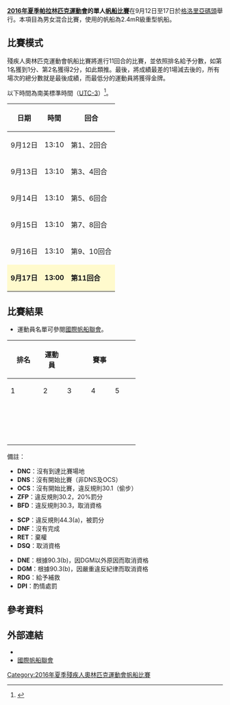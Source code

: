 {{noteTA|G1=Sports}}
{{Infobox Paralympic event
| event       = 單人帆船
| games       = 2016年夏季
| image       = [[File:Sailing_pictogram.svg|120px]]
| caption     = 
| venue       = [[格洛里亞碼頭|格洛里亞碼頭]]
| dates       = 9月12日至17日
| competitors = 16
| nations     = 16
| gold        =  
| goldNPC     =  
| silver      =  
| silverNPC   =  
| bronze      =  
| bronzeNPC   =  
| prev        = [[2012年夏季殘疾人奧林匹克運動會混合單人龍骨帆船比賽|2012]]
| next        = 
}}
{{2016年夏季殘疾人奧林匹克運動會帆船比賽}}
'''[[2016年夏季帕拉林匹克運動會|2016年夏季帕拉林匹克運動會]]的單人[[2016年夏季殘疾人奧林匹克運動會帆船比賽|帆船比賽]]'''在9月12日至17日於[[格洛里亞碼頭|格洛里亞碼頭]]舉行。本項目為男女混合比賽，使用的帆船為2.4mR級重型帆船。

== 比賽模式 ==
殘疾人奧林匹克運動會帆船比賽將進行11回合的比賽，並依照排名給予分數，如第1名獲到1分、第2名獲得2分，如此類推。最後，將成績最差的1場減去後的，所有場次的總分數就是最後成績，而最低分的運動員將獲得金牌。

以下時間為南美標準時間（[[UTC-3|UTC-3]]）<ref>{{Cite web |url=http://www.sailing.org/paralympics/rio2016/about/schedule.php |title=比賽時間表 |accessdate=2016-08-30 |archive-date=2016-08-31 |archive-url=https://web.archive.org/web/20160831090350/http://www.sailing.org/paralympics/rio2016/about/schedule.php |dead-url=yes }}</ref>。
{| class="wikitable" style="text-align:center" width=400px
! 日期
! 時間
! 回合
|-
| 9月12日 || 13:10 || 第1、2回合
|-
| 9月13日 || 13:10 || 第3、4回合
|-
| 9月14日 || 13:10 || 第5、6回合
|-
| 9月15日 || 13:10 || 第7、8回合
|-
| 9月16日 || 13:10 || 第9、10回合
|-
|style=background:lemonchiffon| '''9月17日''' ||style=background:lemonchiffon| '''13:00''' || style=background:lemonchiffon| '''第11回合''' 
|}

== 比賽結果 ==
* 運動員名單可參閱[http://www.sailing.org/paralympics/rio2016/qualification/sailors.php 國際帆船聯會]{{Wayback|url=http://www.sailing.org/paralympics/rio2016/qualification/sailors.php |date=20160831044419 }}。
{| class="wikitable" style="text-align:center;"
!rowspan="2" width=60| 排名
!rowspan="2"| 運動員
!colspan="11"| 賽事
!rowspan="2" width=40| 總分
!rowspan="2" width=40| 淨分
|-
!width=40|1
!width=40|2
!width=40|3
!width=40|4
!width=40|5
!width=40|6
!width=40|7
!width=40|8
!width=40|9
!width=40|10
!width=40|11
|-
|  ||align=left| {{flagIPCathlete|[[胡安·靴南迪斯·奧坎波|胡安·靴南迪斯·奧坎波]]|ARG|2016年夏季}} ||  ||  ||  ||  ||  ||  ||  ||  ||  ||  ||  ||  ||  
|-
|  ||align=left| {{flagIPCathlete|[[馬修·巴格|馬修·巴格]]|AUS|2016年夏季}} ||  ||  ||  ||  ||  ||  ||  ||  ||  ||  ||  ||  ||  
|-
|  ||align=left| {{flagIPCathlete|[[斯文·理格|斯文·理格]]|AUT|2016年夏季}} ||  ||  ||  ||  ||  ||  ||  ||  ||  ||  ||  ||  ||  
|-
|  ||align=left| {{flagIPCathlete|[[Nuno_Rosa|Nuno Rosa]]|BRA|2016年夏季}} ||  ||  ||  ||  ||  ||  ||  ||  ||  ||  ||  ||  ||  
|-
|  ||align=left| {{flagIPCathlete|[[布魯斯·米拿|布魯斯·米拿]]|CAN|2016年夏季}} ||  ||  ||  ||  ||  ||  ||  ||  ||  ||  ||  ||  ||  
|-
|  ||align=left| {{flagIPCathlete|[[Daniel_Bina|Daniel Bina]]|CZE|2016年夏季}} ||  ||  ||  ||  ||  ||  ||  ||  ||  ||  ||  ||  ||  
|-
|  ||align=left| {{flagIPCathlete|[[Arturo_Montes-vorcy|Arturo Montes-vorcy]]|ESP|2016年夏季}} ||  ||  ||  ||  ||  ||  ||  ||  ||  ||  ||  ||  ||  
|-
|  ||align=left| {{flagIPCathlete|[[尼科·薩洛馬|尼科·薩洛馬]]|FIN|2016年夏季}} ||  ||  ||  ||  ||  ||  ||  ||  ||  ||  ||  ||  ||  
|-
|  ||align=left| {{flagIPCathlete|[[達米安·塞甘|達米安·塞甘]]|FRA|2016年夏季}} ||  ||  ||  ||  ||  ||  ||  ||  ||  ||  ||  ||  ||  
|-
|  ||align=left| {{flagIPCathlete|[[海倫娜·魯卡斯|海倫娜·魯卡斯]]|GBR|2016年夏季}} ||  ||  ||  ||  ||  ||  ||  ||  ||  ||  ||  ||  ||  
|-
|  ||align=left| {{flagIPCathlete|[[海科·克勒格爾|海科·克勒格爾]]|GER|2016年夏季}} ||  ||  ||  ||  ||  ||  ||  ||  ||  ||  ||  ||  ||  
|-
|  ||align=left| {{flagIPCathlete|[[安東尼奧·史奎他圖|安東尼奧·史奎他圖]]|ITA|2016年夏季}} ||  ||  ||  ||  ||  ||  ||  ||  ||  ||  ||  ||  ||  
|-
|  ||align=left| {{flagIPCathlete|[[艾穆斯塔奇木·馬曹|艾穆斯塔奇木·馬曹]]|MAS|2016年夏季}} ||  ||  ||  ||  ||  ||  ||  ||  ||  ||  ||  ||  ||  
|-
|  ||align=left| {{flagIPCathlete|[[標麗·艾力斯坦|標麗·艾力斯坦]]|NOR|2016年夏季}} ||  ||  ||  ||  ||  ||  ||  ||  ||  ||  ||  ||  ||  
|-
|  ||align=left| {{flagIPCathlete|[[Fia_Fjelddahl|Fia Fjelddahl]]|SWE|2016年夏季}} ||  ||  ||  ||  ||  ||  ||  ||  ||  ||  ||  ||  ||  
|-
|  ||align=left| {{flagIPCathlete|[[Dee_Smith|Dee Smith]]|USA|2016年夏季}} ||  ||  ||  ||  ||  ||  ||  ||  ||  ||  ||  ||  ||  
|}
備註：
{{Col-begin}}
{{Col-3}}
* '''DNC'''：沒有到達比賽場地
* '''DNS'''：沒有開始比賽（非DNS及OCS）
* '''OCS'''：沒有開始比賽，違反規則30.1（偷步）
* '''ZFP'''：違反規則30.2，20%罰分
* '''BFD'''：違反規則30.3，取消資格
{{Col-3}}
* '''SCP'''：違反規則44.3(a)，被罰分
* '''DNF'''：沒有完成
* '''RET'''：棄權
* '''DSQ'''：取消資格
{{Col-3}}
* '''DNE'''：根據90.3(b)，因DGM以外原因而取消資格
* '''DGM'''：根據90.3(b)，因嚴重違反紀律而取消資格
* '''RDG'''：給予補救
* '''DPI'''：酌情處罰
{{Col-end}}

== 參考資料 ==
{{reflist}}

== 外部連結 ==
* {{Official|https://www.rio2016.com/en/paralympics/sailing}}{{pt}}{{en}}{{es}}{{fr}}
* [http://www.sailing.org/ 國際帆船聯會]{{Wayback|url=http://www.sailing.org/ |date=20170507144314 }}{{en}}

[[Category:2016年夏季殘疾人奧林匹克運動會帆船比賽|Category:2016年夏季殘疾人奧林匹克運動會帆船比賽]]